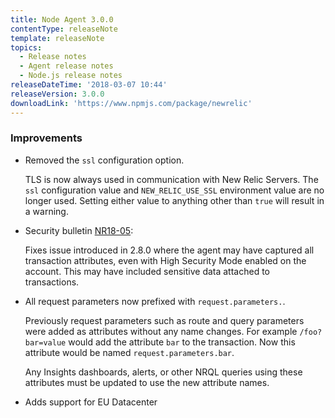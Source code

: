 ```yaml
---
title: Node Agent 3.0.0
contentType: releaseNote
template: releaseNote
topics:
  - Release notes
  - Agent release notes
  - Node.js release notes
releaseDateTime: '2018-03-07 10:44'
releaseVersion: 3.0.0
downloadLink: 'https://www.npmjs.com/package/newrelic'
---
```


### Improvements

* Removed the `ssl` configuration option.

  TLS is now always used in communication with New Relic Servers. The `ssl` configuration value and `NEW_RELIC_USE_SSL` environment value are no longer used. Setting either value to anything other than `true` will result in a warning.
* Security bulletin [NR18-05](https://docs.newrelic.com/docs/accounts-partnerships/new-relic-security/security-bulletins/security-bulletin-nr18-06):

  Fixes issue introduced in 2.8.0 where the agent may have captured all transaction attributes, even with High Security Mode enabled on the account. This may have included sensitive data attached to transactions.
* All request parameters now prefixed with `request.parameters.`.

  Previously request parameters such as route and query parameters were added as attributes without any name changes. For example `/foo?bar=value` would add the attribute `bar` to the transaction. Now this attribute would be named `request.parameters.bar`.

  Any Insights dashboards, alerts, or other NRQL queries using these attributes must be updated to use the new attribute names.
* Adds support for EU Datacenter
